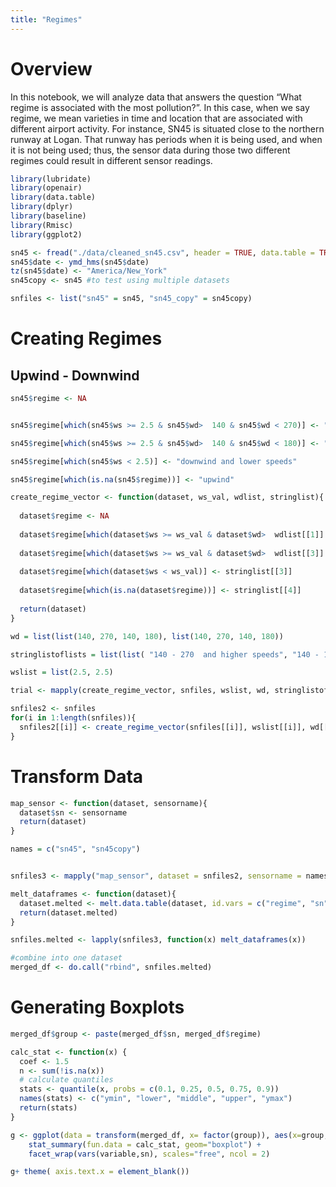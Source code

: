 ```yaml
---
title: "Regimes"
---
```


# Overview 

In this notebook, we will analyze data that answers the question "What regime is associated with the most pollution?". In this case, when we say regime, we mean varieties in time and location that are associated with different airport activity. For instance, SN45 is situated close to the northern runway at Logan. That runway has periods when it is being used, and when it is not being used; thus, the sensor data during those two different regimes could result in different sensor readings. 

```r
library(lubridate)
library(openair)
library(data.table)
library(dplyr)
library(baseline)
library(Rmisc)
library(ggplot2)
```


```r
sn45 <- fread("./data/cleaned_sn45.csv", header = TRUE, data.table = TRUE)
sn45$date <- ymd_hms(sn45$date)
tz(sn45$date) <- "America/New_York"
sn45copy <- sn45 #to test using multiple datasets

snfiles <- list("sn45" = sn45, "sn45_copy" = sn45copy)

```


# Creating Regimes 

## Upwind - Downwind 

```r
sn45$regime <- NA 


sn45$regime[which(sn45$ws >= 2.5 & sn45$wd>  140 & sn45$wd < 270)] <- "140 - 270  and higher speeds"

sn45$regime[which(sn45$ws >= 2.5 & sn45$wd>  140 & sn45$wd < 180)] <- "140 - 180 downwind and higher speeds"

sn45$regime[which(sn45$ws < 2.5)] <- "downwind and lower speeds"

sn45$regime[which(is.na(sn45$regime))] <- "upwind"


```

```r
create_regime_vector <- function(dataset, ws_val, wdlist, stringlist){
  
  dataset$regime <- NA 
  
  dataset$regime[which(dataset$ws >= ws_val & dataset$wd>  wdlist[[1]] & dataset$wd < wdlist[[2]])] <- stringlist[[1]]
  
  dataset$regime[which(dataset$ws >= ws_val & dataset$wd>  wdlist[[3]] & dataset$wd < wdlist[[4]])] <- stringlist[[2]]
  
  dataset$regime[which(dataset$ws < ws_val)] <- stringlist[[3]]
  
  dataset$regime[which(is.na(dataset$regime))] <- stringlist[[4]]
  
  return(dataset)
}
```

```r
wd = list(list(140, 270, 140, 180), list(140, 270, 140, 180))

stringlistoflists = list(list( "140 - 270  and higher speeds", "140 - 180 downwind and higher speeds", "downwind and lower speeds", "upwind"), list( "140 - 270  and higher speeds", "140 - 180 downwind and higher speeds", "downwind and lower speeds", "upwind")) 

wslist = list(2.5, 2.5)

trial <- mapply(create_regime_vector, snfiles, wslist, wd, stringlistoflists)

snfiles2 <- snfiles
for(i in 1:length(snfiles)){
  snfiles2[[i]] <- create_regime_vector(snfiles[[i]], wslist[[i]], wd[[i]], stringlistoflists[[i]])
}
```

# Transform Data
```r
map_sensor <- function(dataset, sensorname){
  dataset$sn <- sensorname
  return(dataset)
}
```

```r
names = c("sn45", "sn45copy")


snfiles3 <- mapply("map_sensor", dataset = snfiles2, sensorname = names, SIMPLIFY = FALSE)
```


```r
melt_dataframes <- function(dataset){
  dataset.melted <- melt.data.table(dataset, id.vars = c("regime", "sn"), measure.vars = c("no", "no2", "pm1") )
  return(dataset.melted)
}
```

```r
snfiles.melted <- lapply(snfiles3, function(x) melt_dataframes(x))
```

```r
#combine into one dataset
merged_df <- do.call("rbind", snfiles.melted)
```


# Generating Boxplots 

```r
merged_df$group <- paste(merged_df$sn, merged_df$regime)
```



```r
calc_stat <- function(x) {
  coef <- 1.5
  n <- sum(!is.na(x))
  # calculate quantiles
  stats <- quantile(x, probs = c(0.1, 0.25, 0.5, 0.75, 0.9))
  names(stats) <- c("ymin", "lower", "middle", "upper", "ymax")
  return(stats)
}

g <- ggplot(data = transform(merged_df, x= factor(group)), aes(x=group, y=value, fill=regime, group = group), position = position_dodge(width = 0.9)) + 
    stat_summary(fun.data = calc_stat, geom="boxplot") + 
    facet_wrap(vars(variable,sn), scales="free", ncol = 2)  

g+ theme( axis.text.x = element_blank())
```

